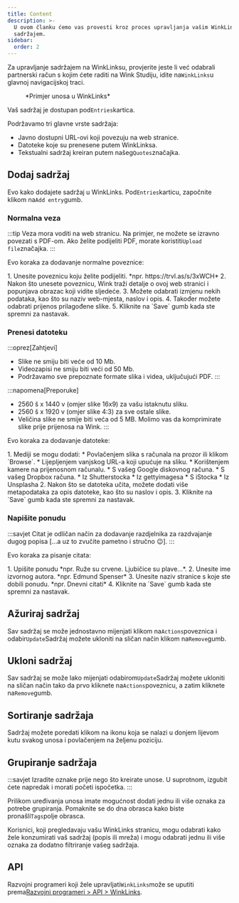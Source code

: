 ```yaml
---
title: Content
description: >-
  U ovom članku ćemo vas provesti kroz proces upravljanja vašim WinkLinks
  sadržajem.
sidebar:
  order: 2
---
```


Za upravljanje sadržajem na WinkLinksu, provjerite jeste li već odabrali partnerski račun s kojim ćete raditi na Wink Studiju, idite na`WinkLinks`u glavnoj navigacijskoj traci.

<figure>
  <CloudinaryImage width="350" height="561" resize="scale" quality="best" alt="unos u WinkLinks" src="academy/winklinks-entry" errorImage="noimage_opaque_nyrtl0.png" />

  <figcaption>*Primjer unosa u WinkLinks*</figcaption>
</figure>


Vaš sadržaj je dostupan pod`Entries`kartica.

Podržavamo tri glavne vrste sadržaja:

* Javno dostupni URL-ovi koji povezuju na web stranice.
* Datoteke koje su prenesene putem WinkLinksa.
* Tekstualni sadržaj kreiran putem našeg`Quotes`značajka.

## Dodaj sadržaj

Evo kako dodajete sadržaj u WinkLinks. Pod`Entries`karticu, započnite klikom na`Add entry`gumb.

### Normalna veza

:::tip
Veza mora voditi na web stranicu. Na primjer, ne možete se izravno povezati s PDF-om. Ako želite podijeliti PDF, morate koristiti`Upload file`značajka.
:::

Evo koraka za dodavanje normalne poveznice:

<Steps>
  1. Unesite poveznicu koju želite podijeliti. *npr. https://trvl.as/s/3xWCH*
  2. Nakon što unesete poveznicu, Wink traži detalje o ovoj web stranici i popunjava obrazac koji vidite sljedeće.
  3. Možete odabrati izmjenu nekih podataka, kao što su naziv web-mjesta, naslov i opis.
  4. Također možete odabrati prijenos prilagođene slike.
  5. Kliknite na `Save` gumb kada ste spremni za nastavak.
</Steps>


### Prenesi datoteku

:::oprez\[Zahtjevi]

* Slike ne smiju biti veće od 10 Mb.
* Videozapisi ne smiju biti veći od 50 Mb.
* Podržavamo sve prepoznate formate slika i videa, uključujući PDF.
  :::

:::napomena\[Preporuke]

* 2560 š x 1440 v (omjer slike 16x9) za vašu istaknutu sliku.
* 2560 š x 1920 v (omjer slike 4:3) za sve ostale slike.
* Veličina slike ne smije biti veća od 5 MB. Molimo vas da komprimirate slike prije prijenosa na Wink.
  :::

Evo koraka za dodavanje datoteke:

<Steps>
  1. Mediji se mogu dodati:
     * Povlačenjem slika s računala na prozor ili klikom `Browse`.
     * Lijepljenjem vanjskog URL-a koji upućuje na sliku.
     * Korištenjem kamere na prijenosnom računalu.
     * S vašeg Google diskovnog računa.
     * S vašeg Dropbox računa.
     * Iz Shutterstocka
     * Iz gettyimagesa
     * S iStocka
     * Iz Unsplasha
  2. Nakon što se datoteka učita, možete dodati više metapodataka za opis datoteke, kao što su naslov i opis.
  3. Kliknite na `Save` gumb kada ste spremni za nastavak.
</Steps>


### Napišite ponudu

:::savjet
Citat je odličan način za dodavanje razdjelnika za razdvajanje dugog popisa \[...a uz to zvučite pametno i stručno 😉].
:::

Evo koraka za pisanje citata:

<Steps>
  1. Upišite ponudu *npr. Ruže su crvene. Ljubičice su plave...*.
  2. Unesite ime izvornog autora. *npr. Edmund Spenser*
  3. Unesite naziv stranice s koje ste dobili ponudu. *npr. Dnevni citati*
  4. Kliknite na `Save` gumb kada ste spremni za nastavak.
</Steps>


## Ažuriraj sadržaj

Sav sadržaj se može jednostavno mijenjati klikom na`Actions`poveznica i odabir`Update`Sadržaj možete ukloniti na sličan način klikom na`Remove`gumb.

## Ukloni sadržaj

Sav sadržaj se može lako mijenjati odabirom`Update`Sadržaj možete ukloniti na sličan način tako da prvo kliknete na`Actions`poveznicu, a zatim kliknete na`Remove`gumb.

## Sortiranje sadržaja

Sadržaj možete poredati klikom na ikonu koja se nalazi u donjem lijevom kutu svakog unosa i povlačenjem na željenu poziciju.

## Grupiranje sadržaja

:::savjet
Izradite oznake prije nego što kreirate unose. U suprotnom, izgubit ćete napredak i morati početi ispočetka.
:::

Prilikom uređivanja unosa imate mogućnost dodati jednu ili više oznaka za potrebe grupiranja. Pomaknite se do dna obrasca kako biste pronašli`Tags`polje obrasca.

Korisnici, koji pregledavaju vašu WinkLinks stranicu, mogu odabrati kako žele konzumirati vaš sadržaj (popis ili mreža) i mogu odabrati jednu ili više oznaka za dodatno filtriranje vašeg sadržaja.

## API

Razvojni programeri koji žele upravljati`WinkLinks`može se uputiti prema[Razvojni programeri > API > WinkLinks](/developers/apis/#winklinks-api).

